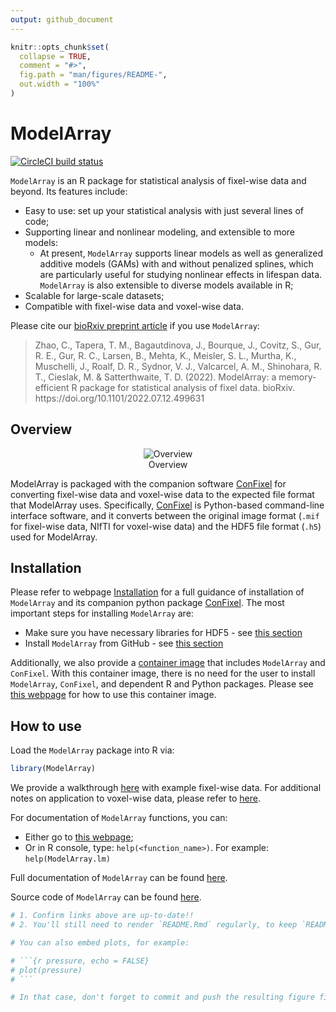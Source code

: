 ```yaml
---
output: github_document
---
```


<!-- TODO README.md is generated from README.Rmd. Please edit that file -->

```r
knitr::opts_chunk$set(
  collapse = TRUE,
  comment = "#>",
  fig.path = "man/figures/README-",
  out.width = "100%"
)
```

# ModelArray

<!-- badges: start -->
[![CircleCI build status](https://circleci.com/gh/PennLINC/ModelArray.svg?style=svg)](https://circleci.com/gh/PennLINC/ModelArray)
<!-- badges: end -->

`ModelArray` is an R package for statistical analysis of fixel-wise data and beyond. Its features include:

* Easy to use: set up your statistical analysis with just several lines of code;
* Supporting linear and nonlinear modeling, and extensible to more models: 
  * At present, `ModelArray` supports linear models as well as generalized additive models (GAMs) with and without penalized splines, which are particularly useful for studying nonlinear effects in lifespan data. `ModelArray` is also extensible to diverse models available in R;
* Scalable for large-scale datasets;
* Compatible with fixel-wise data and voxel-wise data.

Please cite our [bioRxiv preprint article](https://doi.org/10.1101/2022.07.12.499631) if you use `ModelArray`: 

> Zhao, C., Tapera, T. M., Bagautdinova, J., Bourque, J., Covitz, S., Gur, R. E., Gur, R. C., Larsen, B., Mehta, K., Meisler, S. L., Murtha, K., Muschelli, J., Roalf, D. R., Sydnor, V. J., Valcarcel, A. M., Shinohara, R. T., Cieslak, M. & Satterthwaite, T. D. (2022). ModelArray: a memory-efficient R package for statistical analysis of fixel data. bioRxiv. https://doi.org/10.1101/2022.07.12.499631


## Overview

<center>

![Overview](vignettes/overview_structure.png)

</center>

ModelArray is packaged with the companion software [ConFixel](https://github.com/PennLINC/ConFixel) for converting fixel-wise data and voxel-wise data to the expected file format that ModelArray uses. Specifically, [ConFixel](https://github.com/PennLINC/ConFixel) is Python-based command-line interface software, and it converts between the original image format (`.mif` for fixel-wise data, NIfTI for voxel-wise data) and the HDF5 file format (`.h5`) used for ModelArray.

<!-- if there is any changes in this overview section, please also update ConFixel's frontpage! -->

## Installation
Please refer to webpage [Installation](https://pennlinc.github.io/ModelArray/articles/installations.html) for a full guidance of installation of `ModelArray` and its companion python package [ConFixel](https://github.com/PennLINC/ConFixel). The most important steps for installing `ModelArray` are:

* Make sure you have necessary libraries for HDF5 - see [this section](https://pennlinc.github.io/ModelArray/articles/installations.html#install-hdf5-libraries-in-the-system)
* Install `ModelArray` from GitHub - see [this section](https://pennlinc.github.io/ModelArray/articles/installations.html#install-modelarray-r-package-from-github)

Additionally, we also provide a [container image](https://hub.docker.com/r/pennlinc/modelarray_confixel) that includes `ModelArray` and `ConFixel`. With this container image, there is no need for the user to install `ModelArray`, `ConFixel`, and dependent R and Python packages. Please see [this webpage](https://pennlinc.github.io/ModelArray/articles/container.html) for how to use this container image.

<!-- check above links work, esp those with section titles!!! -->

## How to use
Load the `ModelArray` package into R via:
```r
library(ModelArray)
```

We provide a walkthrough [here](https://pennlinc.github.io/ModelArray/articles/walkthrough.html) with example fixel-wise data. For additional notes on application to voxel-wise data, please refer to [here](https://pennlinc.github.io/ModelArray/articles/voxel-wise_data.html).

For documentation of `ModelArray` functions, you can:

* Either go to [this webpage](https://pennlinc.github.io/ModelArray/reference/index.html);
* Or in R console, type: `help(<function_name>)`. For example: `help(ModelArray.lm)`

Full documentation of `ModelArray` can be found [here](https://pennlinc.github.io/ModelArray/).

Source code of `ModelArray` can be found [here](https://github.com/PennLINC/ModelArray).


```r
# 1. Confirm links above are up-to-date!!
# 2. You'll still need to render `README.Rmd` regularly, to keep `README.md` up-to-date. `devtools::build_readme()` is handy for this. You could also use GitHub Actions to re-render `README.Rmd` every time you push. An example workflow can be found here: <https://github.com/r-lib/actions/tree/master/examples>.

# You can also embed plots, for example:

# ```{r pressure, echo = FALSE}
# plot(pressure)
# ```

# In that case, don't forget to commit and push the resulting figure files, so they display on GitHub and CRAN.


```




